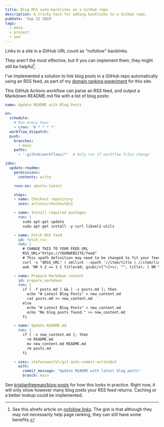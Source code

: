```yaml
---
title: Blog RSS auto-backlinks on a GitHub repo
description: A tricky hack for adding backlinks to a GitHub repo.
pubDate: 'Sep 22 2024'
tags:
  - meta
  - project
  - seo
---
```


Links to a site in a GitHub URL count as "nofollow" backlinks.

They aren't the most effective, but if you can implement them, they might still be helpful[^1].

I've implemented a solution to link blog posts in a GitHub repo automatically using an RSS feed, as part of my [domain ranking experiment](https://kristianfreeman.com/domain-ranking-experiment/) for this site.

This GitHub Actions workflow can parse an RSS feed, and output a Markdown README.md file with a list of blog posts:

```yml
name: Update README with Blog Posts

on:
  schedule:
    # Run every hour
    - cron: '0 * * * *'
  workflow_dispatch:
  push:
    branches:
      - main
    paths:
      - '.github/workflows/*'  # Only run if workflow files change

jobs:
  update-readme:
    permissions:
      contents: write

    runs-on: ubuntu-latest

    steps:
    - name: Checkout repository
      uses: actions/checkout@v2

    - name: Install required packages
      run: |
        sudo apt-get update
        sudo apt-get install -y curl libxml2-utils

    - name: Fetch RSS feed
      id: fetch_rss
      run: |
        # CHANGE THIS TO YOUR FEED URL
        RSS_URL="https://YOURWEBSITE/feed" 
        # This xpath definition may need to be changed to fit your feed structure
        curl -s "$RSS_URL" | xmllint --xpath '//item/title | //item/link' - | \
        awk 'NR % 2 == 1 { title=$0; gsub(/<[^>]+>/, "", title); } NR % 2 == 0 { gsub(/<[^>]+>/, "", $0); print "- [" title "](" $0 ")" }' > posts.md

    - name: Prepare Markdown content
      id: prepare_markdown
      run: |
        if [ -f posts.md ] && [ -s posts.md ]; then
          echo "# Latest Blog Posts" > new_content.md
          cat posts.md >> new_content.md
        else
          echo "# Latest Blog Posts" > new_content.md
          echo "No blog posts found." >> new_content.md
        fi

    - name: Update README.md
      run: |
        if [ -s new_content.md ]; then
          rm README.md
          mv new_content.md README.md
          rm posts.md
        fi

    - uses: stefanzweifel/git-auto-commit-action@v5
      with:
        commit_message: "Update README with latest blog posts"
        branch: main
```

See [kristianfreeman/blog-posts](https://github.com/kristianfreeman/blog-posts) for how this looks in practice. Right now, it will only show however many blog posts your RSS feed returns. Caching or a better lookup could be implemented.

[^1]: See this ahrefs article on [nofollow links](https://ahrefs.com/blog/nofollow-links). The gist is that although they may not necessarily help page ranking, they can still have some benefits.
